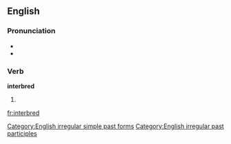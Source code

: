 ==English==

===Pronunciation===
*{{IPA|/ɪnter'brεd/}}
*{{audio|en-us-interbred.ogg|Audio (US)}}

===Verb===
'''interbred'''
# {{past of|[[interbreed]]}}

[[Category:English irregular simple past forms]]
[[Category:English irregular past participles]]

[[fr:interbred]]
